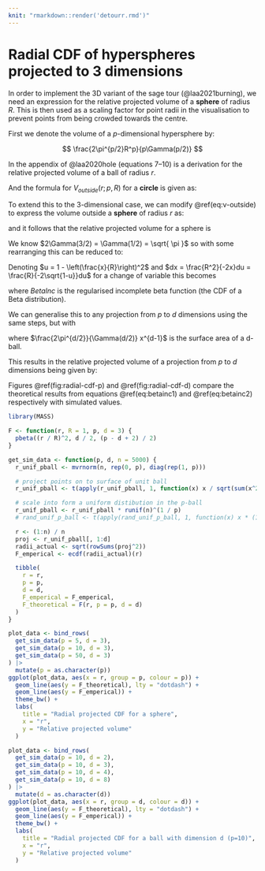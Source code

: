 ```yaml
---
knit: "rmarkdown::render('detourr.rmd')"
---
```


# Radial CDF of hyperspheres projected to 3 dimensions {.appendix}

In order to implement the 3D variant of the sage tour (@laa2021burning), we need an expression for the relative projected volume of a __sphere__ of radius $R$. This is then used as a scaling factor for point radii in the visualisation to prevent points from being crowded towards the centre.

First we denote the volume of a $p$-dimensional hypersphere by:

$$
\frac{2\pi^{p/2}R^p}{p\Gamma(p/2)}
$$

In the appendix of @laa2020hole (equations 7--10) is a derivation for the relative projected volume of a ball of radius $r$.

\begin{align}
    F(r; p, R) &= \frac{V_{inside}(r; p, R)}{ V(p, r) } \\
    &= 1 - \frac{V_{outside}(r; p, R)}{ V(p, r) }
    (\#eq:F2)
\end{align}

And the formula for $V_{outside}(r; p, R)$ for a __circle__ is given as:

\begin{equation}
V_{outside}(r; p, R) =
\int_r^R V(p-2, \sqrt{R^2 - x^2})2\pi x dx 
(\#eq:v-outside)
\end{equation}

To extend this to the 3-dimensional case, we can modify \@ref(eq:v-outside) to express the  volume outside a __sphere__ of radius $r$ as:

\begin{equation}
  V_{outside}(r; p, R) = \int_r^R V(p-3, \sqrt{R^2 - x^2})4\pi x^2 dx
\end{equation}

and it follows that the relative projected volume for a sphere is

\begin{equation}
  F_3(r; p, R) = 1 - 
  \frac{
      \int_r^R V(p-3, \sqrt{R^2 - x^2})4\pi x^2 dx
  }{
      V(p, R)
  } 
\end{equation}

We know $2\Gamma(3/2) = \Gamma(1/2) = \sqrt{ \pi }$ so with some rearranging this can be reduced to:

\begin{equation}
  F_3(r; p, R) = 1 - \frac{2}{R^p} \frac{\Gamma(p/2+1)}{\Gamma(3/2)\Gamma((p-1)/2)}
  \int_r^R (R^2 - x^2)^{(p-3)/2} x^2 dx \\
\end{equation}

Denoting $u = 1 - \left(\frac{x}{R}\right)^2$ and $dx = \frac{R^2}{-2x}du = \frac{R}{-2\sqrt{1-u}}du$ for a change of variable this becomes

\begin{align}
  F_3(r; p, R) &= 1 - \frac{\Gamma(p/2+1)}{\Gamma(3/2)\Gamma((p-1)/2)}
  \int_0^{1-\frac{r^2}{R^2}} u^{(p-3)/2} (1-u)^{1/2} du \\
  &= 1 - \mathrm{BetaInc}\left(1-\left(\frac{r}{R}\right)^2, \frac{p-1}{2}, \frac{3}{2}\right) \\
  &= \mathrm{BetaInc}\left(\left(\frac{r}{R}\right)^2, \frac{3}{2}, \frac{p-1}{2}\right) 
  (\#eq:betainc1)
\end{align}

where _BetaInc_ is the regularised incomplete beta function (the CDF of a Beta distribution).

We can generalise this to any projection from $p$ to $d$ dimensions using the same steps, but with 

\begin{equation}
  V_{outside}(r; p, R, d) = \int_r^R V(p-d, \sqrt{R^2 - x^2}) 
  \frac{2\pi^{d/2}}{\Gamma(d/2)} x^{d-1} dx
\end{equation}

where $\frac{2\pi^{d/2}}{\Gamma(d/2)} x^{d-1}$ is the surface area of a d-ball.

This results in the relative projected volume of a projection from $p$ to $d$ dimensions being given by:

\begin{equation}
F(r; p, R, d) = \mathrm{BetaInc}\left(\left(\frac{r}{R}\right)^2, \frac{d}{2}, \frac{p-d}{2}+1\right)
(\#eq:betainc2)
\end{equation}

Figures \@ref(fig:radial-cdf-p) and \@ref(fig:radial-cdf-d) compare the theoretical results from equations \@ref(eq:betainc1) and \@ref(eq:betainc2) respectively with simulated values.

```r
library(MASS)

F <- function(r, R = 1, p, d = 3) {
  pbeta((r / R)^2, d / 2, (p - d + 2) / 2)
}

get_sim_data <- function(p, d, n = 5000) {
  r_unif_pball <- mvrnorm(n, rep(0, p), diag(rep(1, p)))

  # project points on to surface of unit ball
  r_unif_pball <- t(apply(r_unif_pball, 1, function(x) x / sqrt(sum(x^2))))

  # scale into form a uniform distibution in the p-ball
  r_unif_pball <- r_unif_pball * runif(n)^(1 / p)
  # rand_unif_p_ball <- t(apply(rand_unif_p_ball, 1, function(x) x * (1 - runif(1)^p)))

  r <- (1:n) / n
  proj <- r_unif_pball[, 1:d]
  radii_actual <- sqrt(rowSums(proj^2))
  F_emperical <- ecdf(radii_actual)(r)

  tibble(
    r = r,
    p = p,
    d = d,
    F_emperical = F_emperical,
    F_theoretical = F(r, p = p, d = d)
  )
}
```

```r
plot_data <- bind_rows(
  get_sim_data(p = 5, d = 3),
  get_sim_data(p = 10, d = 3),
  get_sim_data(p = 50, d = 3)
) |>
  mutate(p = as.character(p))
ggplot(plot_data, aes(x = r, group = p, colour = p)) +
  geom_line(aes(y = F_theoretical), lty = "dotdash") +
  geom_line(aes(y = F_emperical)) +
  theme_bw() +
  labs(
    title = "Radial projected CDF for a sphere",
    x = "r",
    y = "Relative projected volume"
  )
```

```r
plot_data <- bind_rows(
  get_sim_data(p = 10, d = 2),
  get_sim_data(p = 10, d = 3),
  get_sim_data(p = 10, d = 4),
  get_sim_data(p = 10, d = 8)
) |>
  mutate(d = as.character(d))
ggplot(plot_data, aes(x = r, group = d, colour = d)) +
  geom_line(aes(y = F_theoretical), lty = "dotdash") +
  geom_line(aes(y = F_emperical)) +
  theme_bw() +
  labs(
    title = "Radial projected CDF for a ball with dimension d (p=10)",
    x = "r",
    y = "Relative projected volume"
  )
```

\pagebreak
